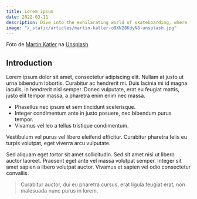 ```yaml
---
title: Lorem ipsum
date: 2022-03-11
description: Dive into the exhilarating world of skateboarding, where fearless individuals defy gravity, push their limits.
image: "/_static/articles/martin-katler-o9XN28KdyN8-unsplash.jpg"
---
```


Foto de [Martin Katler](https://unsplash.com/pt-br/@martinkatler?utm_source=unsplash&utm_medium=referral&utm_content=creditCopyText) na [Unsplash](https://unsplash.com/pt-br/fotografias/o9XN28KdyN8?utm_source=unsplash&utm_medium=referral&utm_content=creditCopyText)

## Introduction

Lorem ipsum dolor sit amet, consectetur adipiscing elit. Nullam at justo ut urna bibendum lobortis. Curabitur ac hendrerit mi. Duis lacinia mi id magna iaculis, in hendrerit nisl semper. Donec vulputate, erat eu feugiat mattis, justo elit tempor massa, a pharetra enim enim nec massa.

- Phasellus nec ipsum et sem tincidunt scelerisque.
- Integer condimentum ante in justo posuere, nec bibendum purus tempor.
- Vivamus vel leo a tellus tristique condimentum.

Vestibulum vel purus vel libero eleifend efficitur. Curabitur pharetra felis eu turpis volutpat, eget viverra arcu vulputate.

Sed aliquam eget tortor sit amet sollicitudin. Sed sit amet nisi ut libero auctor laoreet. Praesent eget ante vel massa volutpat semper. Integer sit amet sapien a libero volutpat auctor. Vivamus et sapien vel odio consectetur convallis.

> Curabitur auctor, dui eu pharetra cursus, erat ligula feugiat erat, non malesuada nunc purus in lorem.
